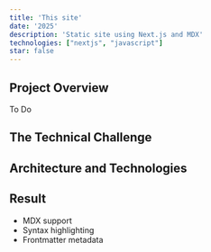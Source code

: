```yaml
---
title: 'This site'
date: '2025'
description: 'Static site using Next.js and MDX'
technologies: ["nextjs", "javascript"] 
star: false
---
```

## Project Overview

To Do

## The Technical Challenge

## Architecture and Technologies



## Result

- MDX support
- Syntax highlighting
- Frontmatter metadata 